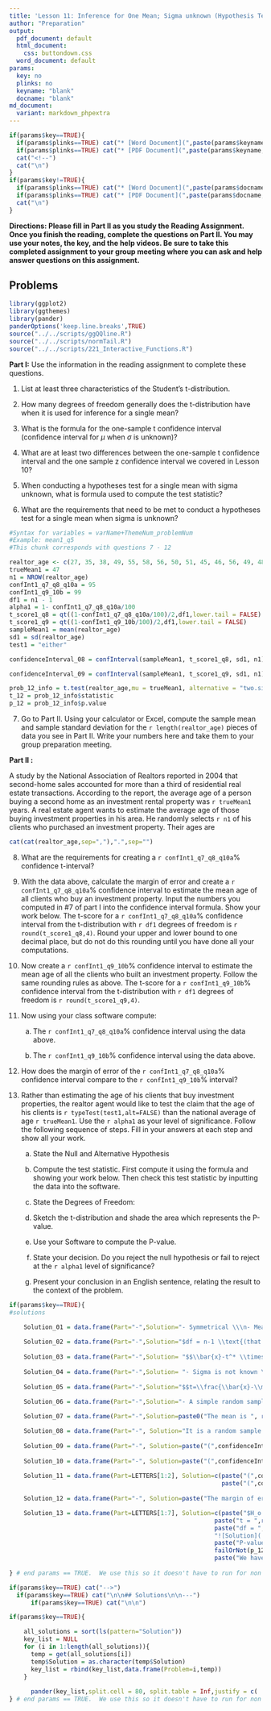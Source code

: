```yaml
---
title: 'Lesson 11: Inference for One Mean; Sigma unknown (Hypothesis Test)'
author: "Preparation"
output:
  pdf_document: default
  html_document:
    css: buttondown.css
  word_document: default
params:
  key: no
  plinks: no
  keyname: "blank"
  docname: "blank"
md_document:
  variant: markdown_phpextra
---
```


```r
if(params$key==TRUE){
  if(params$plinks==TRUE) cat("* [Word Document](",paste(params$keyname,"docx",sep="."),")\n")
  if(params$plinks==TRUE) cat("* [PDF Document](",paste(params$keyname,"pdf",sep="."),")\n")
  cat("<!--")
  cat("\n")
} 
if(params$key!=TRUE){
  if(params$plinks==TRUE) cat("* [Word Document](",paste(params$docname,"docx",sep="."),")\n")
  if(params$plinks==TRUE) cat("* [PDF Document](",paste(params$docname,"pdf",sep="."),")\n")
  cat("\n")
}
```


**Directions: Please fill in Part II as you study the Reading Assignment. Once you finish the reading, complete the questions on Part II. You may use your notes, the key, and the help videos. Be sure to take this completed assignment to your group meeting where you can ask and help answer questions on this assignment.**

## Problems

```r
library(ggplot2)
library(ggthemes)
library(pander)
panderOptions('keep.line.breaks',TRUE)
source("../../scripts/ggQQline.R")
source("../../scripts/normTail.R")
source("../../scripts/221_Interactive_Functions.R")
```

**Part I:**  Use the information in the reading assignment to complete these questions.

1.	List at least three characteristics of the Student's t-distribution.

2.	How many degrees of freedom generally does the t-distribution have when it is used for inference for a single mean?

3.	What is the formula for the one-sample t confidence interval (confidence interval for $\mu$ when $\sigma$ is unknown)?

4.	What are at least two differences between the one-sample t confidence interval and the one sample z confidence interval we covered in Lesson 10?

5.	When conducting a hypotheses test for a single mean with sigma unknown, what is formula used to compute the test statistic?

6.	What are the requirements that need to be met to conduct a hypotheses test for a single mean when sigma is unknown?


```r
#Syntax for variables = varName+ThemeNum_problemNum
#Example: mean1_q5
#This chunk corresponds with questions 7 - 12

realtor_age <- c(27, 35, 38, 49, 55, 58, 56, 50, 51, 45, 46, 56, 49, 48, 38)
trueMean1 = 47
n1 = NROW(realtor_age)
confInt1_q7_q8_q10a = 95
confInt1_q9_10b = 99
df1 = n1 - 1
alpha1 = 1- confInt1_q7_q8_q10a/100
t_score1_q8 = qt((1-confInt1_q7_q8_q10a/100)/2,df1,lower.tail = FALSE)
t_score1_q9 = qt((1-confInt1_q9_10b/100)/2,df1,lower.tail = FALSE)
sampleMean1 = mean(realtor_age)
sd1 = sd(realtor_age)
test1 = "either"

confidenceInterval_08 = confInterval(sampleMean1, t_score1_q8, sd1, n1)

confidenceInterval_09 = confInterval(sampleMean1, t_score1_q9, sd1, n1)

prob_12_info = t.test(realtor_age,mu = trueMean1, alternative = "two.sided", conf.level = confInt1_q7_q8_q10a/100)
t_12 = prob_12_info$statistic
p_12 = prob_12_info$p.value

```

7.	Go to Part II.  Using your calculator or Excel, compute the sample mean and sample standard deviation for the `r length(realtor_age)` pieces of data you see in Part II.  Write your numbers here and take them to your group preparation meeting.

**Part II :**  

A study by the National Association of Realtors reported in 2004 that second-home sales accounted for more than a third of residential real estate transactions.  According to the report, the average age of a person buying a second home as an investment rental property was `r trueMean1` years.  A real estate agent wants to estimate the average age of those buying investment properties in his area.  He randomly selects `r n1` of his clients who purchased an investment property. Their ages are 

```r
cat(cat(realtor_age,sep=","),".",sep="")
```


8.	What are the requirements for creating a `r confInt1_q7_q8_q10a`% confidence t-interval?
   
9.	With the data above, calculate the margin of error and create a `r confInt1_q7_q8_q10a`% confidence interval to estimate the mean age of all clients who buy an investment property.  Input the numbers you computed in #7 of part I into the confidence interval formula.  Show your work below.  The t-score for a `r confInt1_q7_q8_q10a`% confidence interval from the t-distribution with `r df1` degrees of freedom is `r round(t_score1_q8,4)`.   Round your upper and lower bound to one decimal place, but do not do this rounding until you have done all your computations.
   
10.	Now create a `r confInt1_q9_10b`% confidence interval to estimate the mean age of all the clients who built an investment property.  Follow the same rounding rules as above. The t-score for a `r confInt1_q9_10b`% confidence interval from the t-distribution with `r df1` degrees of freedom is `r round(t_score1_q9,4)`.
   
11.	Now using your class software compute:
   
    a.	The `r confInt1_q7_q8_q10a`% confidence interval using the data above.
   
    b.	The `r confInt1_q9_10b`% confidence interval using the data above.
   
   
12.	How does the margin of error of the `r confInt1_q7_q8_q10a`% confidence interval compare to the `r confInt1_q9_10b`% interval?  

13.	Rather than estimating the age of his clients that buy investment properties, the realtor agent would like to test the claim that the age of his clients is `r typeTest(test1,alt=FALSE)` than the national average of age `r trueMean1`. Use the `r alpha1` as your level of significance. Follow the following sequence of steps.  Fill in your answers at each step and show all your work.  

    a.	State the Null and Alternative Hypothesis
   
    b.	Compute the test statistic.  First compute it using the formula and showing your work below.  Then check this test statistic by inputting the data into the software.
   
    c.	State the Degrees of Freedom:
   
    d.	Sketch the t-distribution and shade the area which represents the P-value.
   
    e.	Use your Software to compute the P-value. 
   
    f.	State your decision. Do you reject the null hypothesis or fail to reject at the `r alpha1` level of significance?
   
    g.	Present your conclusion in an English sentence, relating the result to the context of the problem.


```r
if(params$key==TRUE){
#solutions

    Solution_01 = data.frame(Part="-",Solution="- Symmetrical \\\n- Mean of 0 \\\n- Exact shape depends on the degrees of freedom \\\n- Bell Shaped \\\n- More area in the tails than the standard normal distribution")
    
    Solution_02 = data.frame(Part="-",Solution="$df = n-1 \\text{(that is sample size} - 1$)")
    
    Solution_03 = data.frame(Part="-",Solution= "$$\\bar{x}-t^* \\times \\frac{s}{\\sqrt{n}}, \\bar{x} + t^* \\times \\frac{s}{\\sqrt{n}}$$")
    
    Solution_04 = data.frame(Part="-",Solution= "- Sigma is not known \\\n- We compute a  t-score from the Student t-distribution rather than a z-score from the normal distribution.  (We cannot use the Normal Applet to compute t-scores.) \\\n- We must now consider degrees of freedom for the t-distribution where the normal distribution did not have degrees of freedom.")
    
    Solution_05 = data.frame(Part="-",Solution="$$t=\\frac{\\bar{x}-\\mu}{s/\\sqrt{n}}$$")
    
    Solution_06 = data.frame(Part="-",Solution="- A simple random sample was drawn from a population. \\\n- $\\bar{x}$ is normally distributed.")

    Solution_07 = data.frame(Part="-",Solution=paste0("The mean is ", round(mean(realtor_age),3), ". The standard devation is ", round(sd(realtor_age),3)))

    Solution_08 = data.frame(Part="-", Solution="It is a random sample from a population. The $\\bar{x}$'s are normally distributed")
    
    Solution_09 = data.frame(Part="-", Solution=paste("(",confidenceInterval_08,")",sep = ""))
    
    Solution_10 = data.frame(Part="-", Solution=paste("(",confidenceInterval_09,")",sep = ""))
    
    Solution_11 = data.frame(Part=LETTERS[1:2], Solution=c(paste("(",confidenceInterval_08,")",sep = ""),
                                                           paste("(",confidenceInterval_09,")",sep = "")))
    
    Solution_12 = data.frame(Part="-", Solution=paste("The margin of error for the confidence interval is smaller for a ",confInt1_q7_q8_q10a,"% confidence level than a ",confInt1_q9_10b,"% confidence level.",sep=""))

    Solution_13 = data.frame(Part=LETTERS[1:7], Solution=c(paste("$H_o: \\mu = ",trueMean1,"$ \\\n","$H_a: \\mu ",symbolTest(test1)," ",trueMean1,"$",sep = ""),
                                                         paste("t = ",round(t_12,3)),
                                                         paste("df = ",df1,sep = ""),
                                                         "![Solution](../../images/L11_Prep_PartII_Q6.png)",
                                                         paste("P-value = ",round(p_12,3),sep = ""),
                                                         failOrNot(p_12,alpha1),
                                                         paste("We have ",sufficientOrNot(failOrNot(p_12,alpha1))," evidence to conclude that the mean age of this realtor's customers who are buying second homes, is different than the national average.",sep = "")))
    
} # end params == TRUE.  We use this so it doesn't have to run for non answer key path.
```    
    
    

```r
if(params$key==TRUE) cat("-->")
  if(params$key==TRUE) cat("\n\n## Solutions\n\n---")
      if(params$key==TRUE) cat("\n\n")
```



```r
if(params$key==TRUE){

    all_solutions = sort(ls(pattern="Solution"))
    key_list = NULL
    for (i in 1:length(all_solutions)){
      temp = get(all_solutions[i])
      temp$Solution = as.character(temp$Solution)
      key_list = rbind(key_list,data.frame(Problem=i,temp))
    }
    
      pander(key_list,split.cell = 80, split.table = Inf,justify = c( 'center', 'left',"left"))
} # end params == TRUE.  We use this so it doesn't have to run for non answer key path.

```




